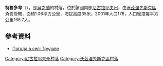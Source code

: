 {{coord|47|31|24|N|31|33|43|E|scale:100000|display=title}}

'''特魯多韋'''（{{lang-uk|Трудове}}），是[[烏克蘭|烏克蘭]]的村落，位於該國南部[[尼古拉耶夫州|尼古拉耶夫州]]，由[[沃茲涅先斯克區|沃茲涅先斯克區]]負責管轄，面積1.06平方公里，海拔高度35米，2001年人口178，人口密度每平方公里168.7人。

==參考資料==
* [http://weather.in.ua/ua/nikolaevskaja/26539 Погода в селі Трудове] {{Wayback|url=http://weather.in.ua/ua/nikolaevskaja/26539 |date=20160607062322 }}

[[Category:尼古拉耶夫州村落|Category:尼古拉耶夫州村落]]
[[Category:沃茲涅先斯克區村落|Category:沃茲涅先斯克區村落]]


{{Mykolaiv-geo-stub}}